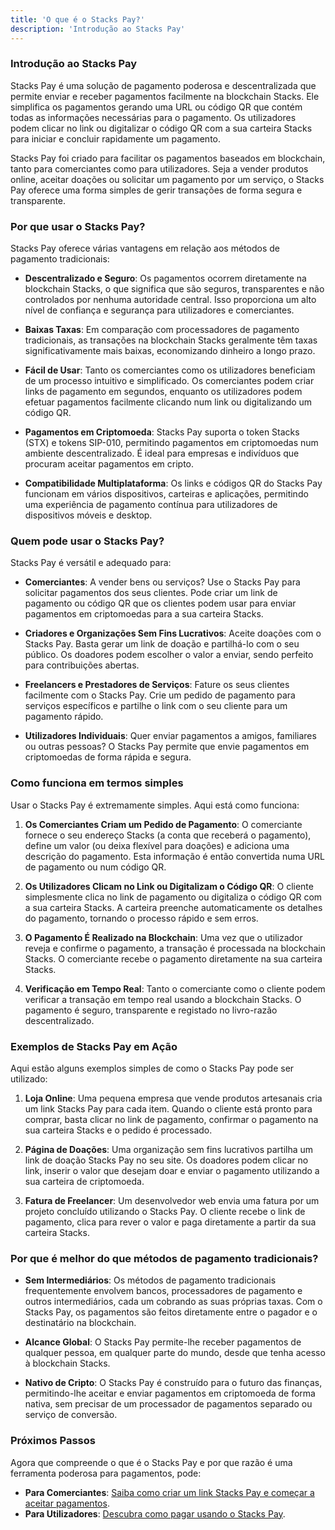 ```yaml
---
title: 'O que é o Stacks Pay?'
description: 'Introdução ao Stacks Pay'
---
```


### **Introdução ao Stacks Pay**

Stacks Pay é uma solução de pagamento poderosa e descentralizada que permite enviar e receber pagamentos facilmente na blockchain Stacks. Ele simplifica os pagamentos gerando uma URL ou código QR que contém todas as informações necessárias para o pagamento. Os utilizadores podem clicar no link ou digitalizar o código QR com a sua carteira Stacks para iniciar e concluir rapidamente um pagamento.

Stacks Pay foi criado para facilitar os pagamentos baseados em blockchain, tanto para comerciantes como para utilizadores. Seja a vender produtos online, aceitar doações ou solicitar um pagamento por um serviço, o Stacks Pay oferece uma forma simples de gerir transações de forma segura e transparente.

### **Por que usar o Stacks Pay?**

Stacks Pay oferece várias vantagens em relação aos métodos de pagamento tradicionais:

- **Descentralizado e Seguro**: Os pagamentos ocorrem diretamente na blockchain Stacks, o que significa que são seguros, transparentes e não controlados por nenhuma autoridade central. Isso proporciona um alto nível de confiança e segurança para utilizadores e comerciantes.

- **Baixas Taxas**: Em comparação com processadores de pagamento tradicionais, as transações na blockchain Stacks geralmente têm taxas significativamente mais baixas, economizando dinheiro a longo prazo.

- **Fácil de Usar**: Tanto os comerciantes como os utilizadores beneficiam de um processo intuitivo e simplificado. Os comerciantes podem criar links de pagamento em segundos, enquanto os utilizadores podem efetuar pagamentos facilmente clicando num link ou digitalizando um código QR.

- **Pagamentos em Criptomoeda**: Stacks Pay suporta o token Stacks (STX) e tokens SIP-010, permitindo pagamentos em criptomoedas num ambiente descentralizado. É ideal para empresas e indivíduos que procuram aceitar pagamentos em cripto.

- **Compatibilidade Multiplataforma**: Os links e códigos QR do Stacks Pay funcionam em vários dispositivos, carteiras e aplicações, permitindo uma experiência de pagamento contínua para utilizadores de dispositivos móveis e desktop.

### **Quem pode usar o Stacks Pay?**

Stacks Pay é versátil e adequado para:

- **Comerciantes**: A vender bens ou serviços? Use o Stacks Pay para solicitar pagamentos dos seus clientes. Pode criar um link de pagamento ou código QR que os clientes podem usar para enviar pagamentos em criptomoedas para a sua carteira Stacks.

- **Criadores e Organizações Sem Fins Lucrativos**: Aceite doações com o Stacks Pay. Basta gerar um link de doação e partilhá-lo com o seu público. Os doadores podem escolher o valor a enviar, sendo perfeito para contribuições abertas.

- **Freelancers e Prestadores de Serviços**: Fature os seus clientes facilmente com o Stacks Pay. Crie um pedido de pagamento para serviços específicos e partilhe o link com o seu cliente para um pagamento rápido.

- **Utilizadores Individuais**: Quer enviar pagamentos a amigos, familiares ou outras pessoas? O Stacks Pay permite que envie pagamentos em criptomoedas de forma rápida e segura.

### **Como funciona em termos simples**

Usar o Stacks Pay é extremamente simples. Aqui está como funciona:

1. **Os Comerciantes Criam um Pedido de Pagamento**: O comerciante fornece o seu endereço Stacks (a conta que receberá o pagamento), define um valor (ou deixa flexível para doações) e adiciona uma descrição do pagamento. Esta informação é então convertida numa URL de pagamento ou num código QR.

2. **Os Utilizadores Clicam no Link ou Digitalizam o Código QR**: O cliente simplesmente clica no link de pagamento ou digitaliza o código QR com a sua carteira Stacks. A carteira preenche automaticamente os detalhes do pagamento, tornando o processo rápido e sem erros.

3. **O Pagamento É Realizado na Blockchain**: Uma vez que o utilizador reveja e confirme o pagamento, a transação é processada na blockchain Stacks. O comerciante recebe o pagamento diretamente na sua carteira Stacks.

4. **Verificação em Tempo Real**: Tanto o comerciante como o cliente podem verificar a transação em tempo real usando a blockchain Stacks. O pagamento é seguro, transparente e registado no livro-razão descentralizado.

### **Exemplos de Stacks Pay em Ação**

Aqui estão alguns exemplos simples de como o Stacks Pay pode ser utilizado:

1. **Loja Online**: Uma pequena empresa que vende produtos artesanais cria um link Stacks Pay para cada item. Quando o cliente está pronto para comprar, basta clicar no link de pagamento, confirmar o pagamento na sua carteira Stacks e o pedido é processado.

2. **Página de Doações**: Uma organização sem fins lucrativos partilha um link de doação Stacks Pay no seu site. Os doadores podem clicar no link, inserir o valor que desejam doar e enviar o pagamento utilizando a sua carteira de criptomoeda.

3. **Fatura de Freelancer**: Um desenvolvedor web envia uma fatura por um projeto concluído utilizando o Stacks Pay. O cliente recebe o link de pagamento, clica para rever o valor e paga diretamente a partir da sua carteira Stacks.

### **Por que é melhor do que métodos de pagamento tradicionais?**

- **Sem Intermediários**: Os métodos de pagamento tradicionais frequentemente envolvem bancos, processadores de pagamento e outros intermediários, cada um cobrando as suas próprias taxas. Com o Stacks Pay, os pagamentos são feitos diretamente entre o pagador e o destinatário na blockchain.

- **Alcance Global**: O Stacks Pay permite-lhe receber pagamentos de qualquer pessoa, em qualquer parte do mundo, desde que tenha acesso à blockchain Stacks.

- **Nativo de Cripto**: O Stacks Pay é construído para o futuro das finanças, permitindo-lhe aceitar e enviar pagamentos em criptomoeda de forma nativa, sem precisar de um processador de pagamentos separado ou serviço de conversão.

### **Próximos Passos**

Agora que compreende o que é o Stacks Pay e por que razão é uma ferramenta poderosa para pagamentos, pode:

- **Para Comerciantes**: [Saiba como criar um link Stacks Pay e começar a aceitar pagamentos](#how-to-use-stacks-pay-as-a-merchant).
- **Para Utilizadores**: [Descubra como pagar usando o Stacks Pay](#how-to-pay-using-stacks-pay).
